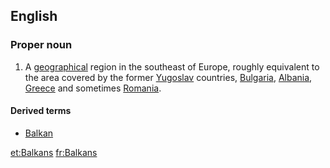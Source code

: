 ==English==
{{wikipedia}}

===Proper noun===
{{en-proper-noun}}

# A [[geographical]] region in the southeast of Europe, roughly equivalent to the area covered by the former [[Yugoslav]] countries, [[Bulgaria]], [[Albania]], [[Greece]] and sometimes [[Romania]].

====Derived terms====
*[[Balkan]]

[[et:Balkans]]
[[fr:Balkans]]